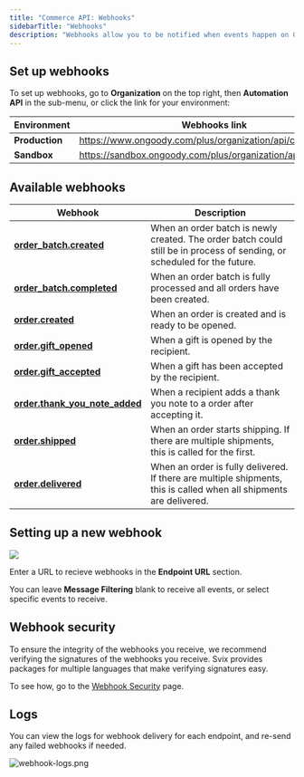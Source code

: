 ```yaml
---
title: "Commerce API: Webhooks"
sidebarTitle: "Webhooks"
description: "Webhooks allow you to be notified when events happen on Goody orders and order batches. You can subscribe to all webhooks, or a subset of them. Webhooks are sent by the Svix platform."
---
```


## Set up webhooks

To set up webhooks, go to **Organization** on the top right, then **Automation API** in the sub-menu, or click the link for your environment:

| Environment    | Webhooks link                                              |
| -------------- | ---------------------------------------------------------- |
| **Production** | https://www.ongoody.com/plus/organization/api/commerce     |
| **Sandbox**    | https://sandbox.ongoody.com/plus/organization/api/commerce |

## Available webhooks

| Webhook                                                                | Description                                                                                                              |
| ---------------------------------------------------------------------- | ------------------------------------------------------------------------------------------------------------------------ |
| **[order_batch.created](/webhooks/webhooks-types/order_batch.created)**               | When an order batch is newly created. The order batch could still be in process of sending, or scheduled for the future. |
| **[order_batch.completed](/webhooks/webhooks-types/order_batch.completed)**           | When an order batch is fully processed and all orders have been created.                                                 |
| **[order.created](/webhooks/webhooks-types/order.created)**                           | When an order is created and is ready to be opened.                                                                      |
| **[order.gift_opened](/webhooks/webhooks-types/order.gift_opened)**                   | When a gift is opened by the recipient.                                                                                  |
| **[order.gift_accepted](/webhooks/webhooks-types/order.gift_accepted)**            | When a gift has been accepted by the recipient.                                                                          |
| **[order.thank_you_note_added](/webhooks/webhooks-types/order.thank_you_note_added)** | When a recipient adds a thank you note to a order after accepting it.                                                    |
| **[order.shipped](/webhooks/webhooks-types/order.shipped)**                           | When an order starts shipping. If there are multiple shipments, this is called for the first.                            |
| **[order.delivered](/webhooks/webhooks-types/order.delivered)**                       | When an order is fully delivered. If there are multiple shipments, this is called when all shipments are delivered.      |

## Setting up a new webhook

![](/images/new-webhook-2.png)

Enter a URL to recieve webhooks in the **Endpoint URL** section.

You can leave **Message Filtering** blank to receive all events, or select specific events to receive.

## Webhook security

To ensure the integrity of the webhooks you receive, we recommend verifying the signatures of the webhooks you receive. Svix provides packages for multiple languages that make verifying signatures easy.

To see how, go to the [Webhook Security](/webhooks/webhook-security) page.

## Logs

You can view the logs for webhook delivery for each endpoint, and re-send any failed webhooks if needed.

![webhook-logs.png](/images/logs-2.png)
